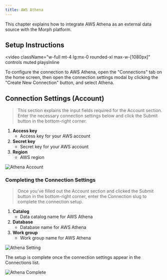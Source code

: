 ```yaml
---
title: AWS Athena
---
```


This chapter explains how to integrate AWS Athena as an external data source with the Morph platform.

## Setup Instructions

<video
  className="w-full mt-4 lg:mx-0 rounded-xl max-w-[1080px]"
  controls
  muted
  playsInline
>
  <source src="/assets/videos/integrations/docs_connection_athena.mp4" type="video/mp4" />
</video>

To configure the connection to AWS Athena, open the "Connections" tab on the home screen, then open the connection settings modal by clicking the "Create New Connection" button, and select Athena.

## **Connection Settings (Account)**

> This section explains the input fields required for the Account section. Enter the necessary connection settings below and click the Submit button in the bottom-right corner.

1. **Access key**
    - Access key for your AWS account
2. **Secret key**
    - Secret key for your AWS account
3. **Region**
    - AWS region

![Athena Account](/assets/images/integrations/athena_account.png)

### Completing the Connection Settings

> Once you’ve filled out the Account section and clicked the Submit button in the bottom-right corner, enter the Connection slug to complete the connection setup.

1. **Catalog**
    - Data catalog name for AWS Athena
2. **Database**
    - Database name for AWS Athena
3. **Work group**
    - Work group name for AWS Athena

![Athena Setting](/assets/images/integrations/athena_setting.png)

The setup is complete once the connection settings appear in the Connections list.

![Athena Complete](/assets/images/integrations/athenacomplete.png)